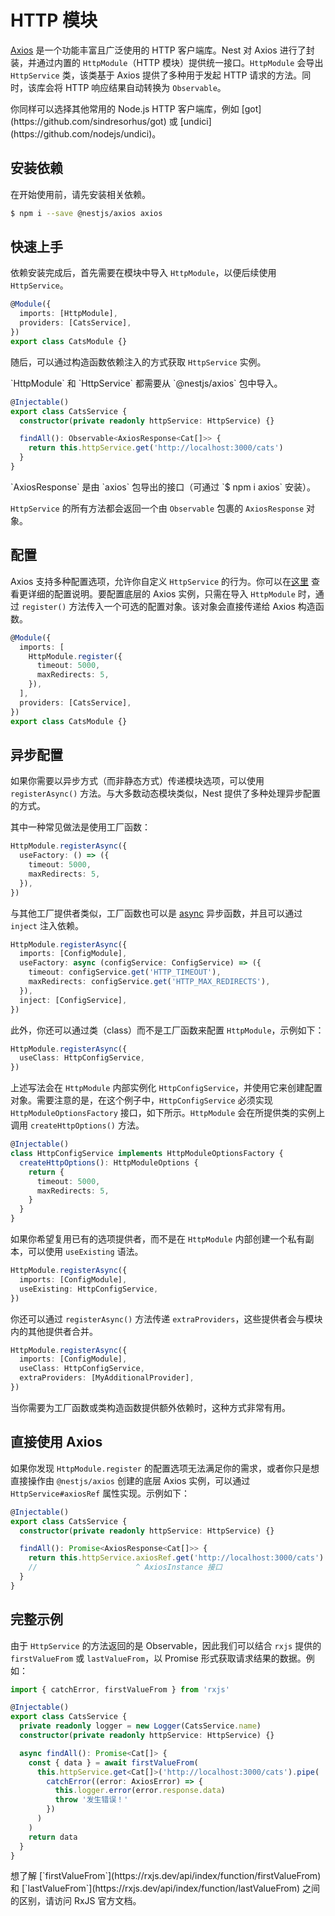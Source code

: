 # HTTP 模块

[Axios](https://github.com/axios/axios) 是一个功能丰富且广泛使用的 HTTP 客户端库。Nest 对 Axios 进行了封装，并通过内置的 `HttpModule`（HTTP 模块）提供统一接口。`HttpModule` 会导出 `HttpService` 类，该类基于 Axios 提供了多种用于发起 HTTP 请求的方法。同时，该库会将 HTTP 响应结果自动转换为 `Observable`。

<CalloutInfo>
  你同样可以选择其他常用的 Node.js HTTP 客户端库，例如 [got](https://github.com/sindresorhus/got) 或
  [undici](https://github.com/nodejs/undici)。
</CalloutInfo>

## 安装依赖

在开始使用前，请先安装相关依赖。

```bash
$ npm i --save @nestjs/axios axios
```

## 快速上手

依赖安装完成后，首先需要在模块中导入 `HttpModule`，以便后续使用 `HttpService`。

```ts
@Module({
  imports: [HttpModule],
  providers: [CatsService],
})
export class CatsModule {}
```

随后，可以通过构造函数依赖注入的方式获取 `HttpService` 实例。

<CalloutInfo>
  <div>`HttpModule` 和 `HttpService` 都需要从 `@nestjs/axios` 包中导入。</div>
</CalloutInfo>

```ts
@Injectable()
export class CatsService {
  constructor(private readonly httpService: HttpService) {}

  findAll(): Observable<AxiosResponse<Cat[]>> {
    return this.httpService.get('http://localhost:3000/cats')
  }
}
```

<CalloutInfo>
  <div>`AxiosResponse` 是由 `axios` 包导出的接口（可通过 `$ npm i axios` 安装）。</div>
</CalloutInfo>

`HttpService` 的所有方法都会返回一个由 `Observable` 包裹的 `AxiosResponse` 对象。

## 配置

Axios 支持多种配置选项，允许你自定义 `HttpService` 的行为。你可以在[这里](https://github.com/axios/axios#request-config) 查看更详细的配置说明。要配置底层的 Axios 实例，只需在导入 `HttpModule` 时，通过 `register()` 方法传入一个可选的配置对象。该对象会直接传递给 Axios 构造函数。

```ts
@Module({
  imports: [
    HttpModule.register({
      timeout: 5000,
      maxRedirects: 5,
    }),
  ],
  providers: [CatsService],
})
export class CatsModule {}
```

## 异步配置

如果你需要以异步方式（而非静态方式）传递模块选项，可以使用 `registerAsync()` 方法。与大多数动态模块类似，Nest 提供了多种处理异步配置的方式。

其中一种常见做法是使用工厂函数：

```ts
HttpModule.registerAsync({
  useFactory: () => ({
    timeout: 5000,
    maxRedirects: 5,
  }),
})
```

与其他工厂提供者类似，工厂函数也可以是 [async](/fundamentals/custom-providers#factory-providers-usefactory) 异步函数，并且可以通过 `inject` 注入依赖。

```ts
HttpModule.registerAsync({
  imports: [ConfigModule],
  useFactory: async (configService: ConfigService) => ({
    timeout: configService.get('HTTP_TIMEOUT'),
    maxRedirects: configService.get('HTTP_MAX_REDIRECTS'),
  }),
  inject: [ConfigService],
})
```

此外，你还可以通过类（class）而不是工厂函数来配置 `HttpModule`，示例如下：

```ts
HttpModule.registerAsync({
  useClass: HttpConfigService,
})
```

上述写法会在 `HttpModule` 内部实例化 `HttpConfigService`，并使用它来创建配置对象。需要注意的是，在这个例子中，`HttpConfigService` 必须实现 `HttpModuleOptionsFactory` 接口，如下所示。`HttpModule` 会在所提供类的实例上调用 `createHttpOptions()` 方法。

```ts
@Injectable()
class HttpConfigService implements HttpModuleOptionsFactory {
  createHttpOptions(): HttpModuleOptions {
    return {
      timeout: 5000,
      maxRedirects: 5,
    }
  }
}
```

如果你希望复用已有的选项提供者，而不是在 `HttpModule` 内部创建一个私有副本，可以使用 `useExisting` 语法。

```ts
HttpModule.registerAsync({
  imports: [ConfigModule],
  useExisting: HttpConfigService,
})
```

你还可以通过 `registerAsync()` 方法传递 `extraProviders`，这些提供者会与模块内的其他提供者合并。

```ts
HttpModule.registerAsync({
  imports: [ConfigModule],
  useClass: HttpConfigService,
  extraProviders: [MyAdditionalProvider],
})
```

当你需要为工厂函数或类构造函数提供额外依赖时，这种方式非常有用。

## 直接使用 Axios

如果你发现 `HttpModule.register` 的配置选项无法满足你的需求，或者你只是想直接操作由 `@nestjs/axios` 创建的底层 Axios 实例，可以通过 `HttpService#axiosRef` 属性实现。示例如下：

```ts
@Injectable()
export class CatsService {
  constructor(private readonly httpService: HttpService) {}

  findAll(): Promise<AxiosResponse<Cat[]>> {
    return this.httpService.axiosRef.get('http://localhost:3000/cats')
    //                      ^ AxiosInstance 接口
  }
}
```

## 完整示例

由于 `HttpService` 的方法返回的是 Observable，因此我们可以结合 `rxjs` 提供的 `firstValueFrom` 或 `lastValueFrom`，以 Promise 形式获取请求结果的数据。例如：

```ts
import { catchError, firstValueFrom } from 'rxjs'

@Injectable()
export class CatsService {
  private readonly logger = new Logger(CatsService.name)
  constructor(private readonly httpService: HttpService) {}

  async findAll(): Promise<Cat[]> {
    const { data } = await firstValueFrom(
      this.httpService.get<Cat[]>('http://localhost:3000/cats').pipe(
        catchError((error: AxiosError) => {
          this.logger.error(error.response.data)
          throw '发生错误！'
        })
      )
    )
    return data
  }
}
```

<CalloutInfo>
  想了解 [`firstValueFrom`](https://rxjs.dev/api/index/function/firstValueFrom) 和
  [`lastValueFrom`](https://rxjs.dev/api/index/function/lastValueFrom) 之间的区别，请访问 RxJS
  官方文档。
</CalloutInfo>
